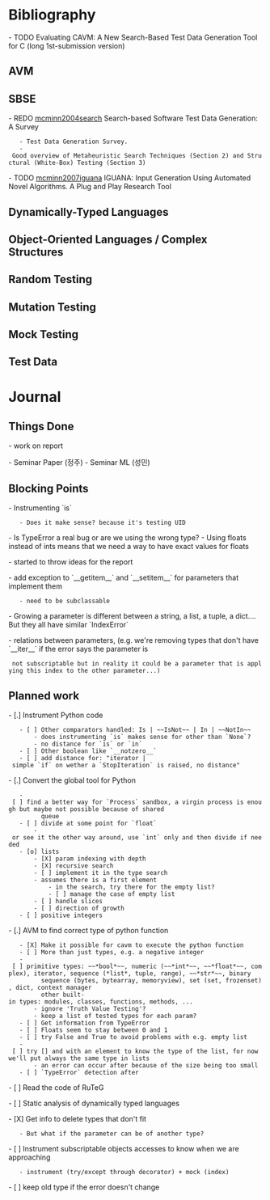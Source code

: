 = Bibliography =
- TODO Evaluating CAVM: A New Search-Based Test Data Generation Tool for C (long 1st-submission version)

== AVM ==

== SBSE ==
- REDO [[http://onlinelibrary.wiley.com/doi/10.1002/stvr.294/epdf|mcminn2004search]] Search-based Software Test Data Generation: A Survey
    - Test Data Generation Survey.
    - Good overview of Metaheuristic Search Techniques (Section 2) and Structural (White-Box) Testing (Section 3)
- TODO [[http://mcminn.io/publications/tr1.pdf|mcminn2007iguana]] IGUANA: Input Generation Using Automated Novel Algorithms. A Plug and Play Research Tool

== Dynamically-Typed Languages ==

== Object-Oriented Languages / Complex Structures ==

== Random Testing ==

== Mutation Testing ==

== Mock Testing ==

== Test Data ==


= Journal =
== Things Done ==
- work on report

- Seminar Paper (정주)
- Seminar ML (성민)

== Blocking Points ==
- Instrumenting `is`
    - Does it make sense? because it's testing UID
- Is TypeError a real bug or are we using the wrong type?
- Using floats instead of ints means that we need a way to have exact values for floats

- started to throw ideas for the report

- add exception to `__getitem__` and `__setitem__` for parameters that implement them
    - need to be subclassable

- Growing a parameter is different between a string, a list, a tuple, a dict.... But they all have similar `IndexError`

- relations between parameters, (e.g. we're removing types that don't have `__iter__` if the error says the parameter is
  not subscriptable but in reality it could be a parameter that is applying this index to the other parameter...)


== Planned work ==
- [.] Instrument Python code
    - [ ] Other comparators handled: Is | ~~IsNot~~ | In | ~~NotIn~~
        - does instrumenting `is` makes sense for other than `None`?
        - no distance for `is` or `in`
    - [ ] Other boolean like `__notzero__`
    - [ ] add distance for: "iterator | simple `if` on wether a `StopIteration` is raised, no distance"

- [.] Convert the global tool for Python
    - [ ] find a better way for `Process` sandbox, a virgin process is enough but maybe not possible because of shared
          queue
    - [ ] divide at some point for `float`
        - or see it the other way around, use `int` only and then divide if needed
    - [o] lists
        - [X] param indexing with depth
        - [X] recursive search
        - [ ] implement it in the type search
        - assumes there is a first element
            - in the search, try there for the empty list?
            - [ ] manage the case of empty list
        - [ ] handle slices
        - [ ] direction of growth
    - [ ] positive integers

- [.] AVM to find correct type of python function
    - [X] Make it possible for cavm to execute the python function
    - [ ] More than just types, e.g. a negative integer
    - [ ] primitive types: ~~*bool*~~, numeric (~~*int*~~, ~~*float*~~, complex), iterator, sequence (*list*, tuple, range), ~~*str*~~, binary
          sequence (bytes, bytearray, memoryview), set (set, frozenset), dict, context manager
          other built-in types: modules, classes, functions, methods, ...
        - ignore 'Truth Value Testing'?
        - keep a list of tested types for each param?
    - [ ] Get information from TypeError
    - [ ] Floats seem to stay between 0 and 1
    - [ ] try False and True to avoid problems with e.g. empty list
    - [ ] try [] and with an element to know the type of the list, for now we'll put always the same type in lists
        - an error can occur after because of the size being too small
    - [ ] `TypeError` detection after

- [ ] Read the code of RuTeG

- [ ] Static analysis of dynamically typed languages

- [X] Get info to delete types that don't fit
    - But what if the parameter can be of another type?
- [ ] Instrument subscriptable objects accesses to know when we are approaching
    - instrument (try/except through decorator) + mock (index)
- [ ] keep old type if the error doesn't change
